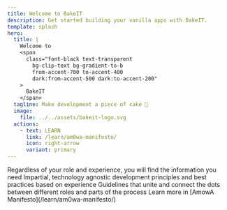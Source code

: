 ```yaml
---
title: Welcome to BakeIT
description: Get started building your vanilla apps with BakeIT.
template: splash
hero:
  title: |
    Welcome to
    <span
      class="font-black text-transparent
        bg-clip-text bg-gradient-to-b
        from-accent-700 to-accent-400
        dark:from-accent-500 dark:to-accent-200"
    >
      BakeIT
    </span>
  tagline: Make development a piece of cake 🍰
  image:
    file: ../../assets/bakeit-logo.svg
  actions:
    - text: LEARN
      link: /learn/am0wa-manifesto/
      icon: right-arrow
      variant: primary
---
```



<CardGrid stagger>
	<Card title="Documentation that delights" icon="open-book">
	    Regardless of your role and experience, you will find the information you need
	</Card>
	<Card title="Vanilla development ethics" icon="rocket">
		Impartial, technology agnostic development principles and best practices based on experience
	</Card>
	<Card title="See the bigger picture" icon="puzzle">
		Guidelines that unite and connect the dots between different roles and parts of the process
	</Card>
	<Card title="Look up" icon="pencil">
		Learn more in [AmowA Manifesto](/learn/am0wa-manifesto/)
	</Card>
</CardGrid>
